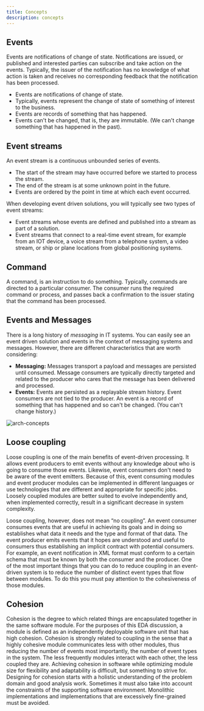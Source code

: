 ```yaml
---
title: Concepts
description: concepts
---
```


## Events

Events are notifications of change of state.  Notifications are issued, or published and interested parties can subscribe and take action on the events. Typically, the issuer of the notification has no knowledge of what action is taken and receives no corresponding feedback that the notification has been processed.

* Events are notifications of change of state.
* Typically, events represent the change of state of something of interest to the business.
* Events are records of something that has happened.
* Events can't be changed, that is, they are immutable. (We can't change something that has happened in the past).

## Event streams

An event stream is a continuous unbounded series of events.

* The start of the stream may have occurred before we started to process the stream.
* The end of the stream is at some unknown point in the future.
* Events are ordered by the point in time at which each event occurred.

When developing event driven solutions, you will typically see two types of event streams:

* Event streams whose events are defined and published into a stream as part of a solution.
* Event streams that connect to a real-time event stream, for example from an IOT device, a voice stream from a telephone system, a video stream, or ship or plane locations from global positioning systems.


## Command

A command, is an instruction to do something. Typically, commands are directed to a particular consumer. The consumer runs the required command or process, and passes back a confirmation to the issuer stating that the command has been processed.

## Events and Messages

There is a long history of *messaging* in IT systems.  You can easily see an event driven solution and events in the context of messaging systems and messages. However, there are different characteristics that are worth considering:

* **Messaging:** Messages transport a payload and messages are persisted until consumed. Message consumers are typically directly targeted and related to the producer who cares that the message has been delivered and processed.
* **Events:** Events are persisted as a replayable stream history. Event consumers are not tied to the producer. An event is a record of something that has happened and so can't be changed. (You can't change history.)

![arch-concepts](../images/hl-arch-concepts1.png)

## Loose coupling

Loose coupling is one of the main benefits of event-driven processing. It allows event producers to emit events without any knowledge about who is going to consume those events. Likewise, event consumers don't need to be aware of the event emitters. Because of this, event consuming modules and event producer modules can be implemented in different languages or use technologies that are different and appropriate for specific jobs. Loosely coupled modules are better suited to evolve independently and, when implemented correctly, result in a significant decrease in system complexity.

Loose coupling, however, does not mean “no coupling”. An event consumer consumes events that are useful in achieving its goals and in doing so establishes what data it needs and the type and format of that data. The event producer emits events that it hopes are understood and useful to consumers thus establishing an implicit contract with potential consumers. For example, an event notification in XML format must conform to a certain schema that must be known by both the consumer and the producer.  One of the most important things that you can do to reduce coupling in an event-driven system is to reduce the number of distinct event types that flow between modules. To do this you must pay attention to the cohesiveness of those modules.

## Cohesion

Cohesion is the degree to which related things are encapsulated together in the same software module. For the purposes of this EDA discussion, a module is defined as an independently deployable software unit that has high cohesion. Cohesion is strongly related to coupling in the sense that a highly cohesive module communicates less with other modules, thus reducing the number of events most importantly, the number of event types in the system. The less frequently modules interact with each other, the less coupled they are. Achieving cohesion in software while optimizing module size for flexibility and adaptability is difficult, but something to strive for. Designing for cohesion starts with a holistic understanding of the problem domain and good analysis work. Sometimes it must also take into account the constraints of the supporting software environment. Monolithic implementations and implementations that are excessively fine-grained must be avoided.
